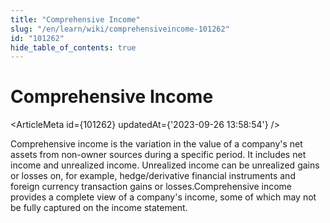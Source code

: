 ```yaml
---
title: "Comprehensive Income"
slug: "/en/learn/wiki/comprehensiveincome-101262"
id: "101262"
hide_table_of_contents: true
---
```



# Comprehensive Income

<ArticleMeta id={101262} updatedAt={'2023-09-26 13:58:54'} />
<div className='border-solid border-b border-t-0 my-4 border-[var(--ifm-color-gray-300)]' />

Comprehensive income is the variation in the value of a company's net assets from non-owner sources during a specific period. It includes net income and unrealized income. Unrealized income can be unrealized gains or losses on, for example, hedge/derivative financial instruments and foreign currency transaction gains or losses.Comprehensive income provides a complete view of a company's income, some of which may not be fully captured on the income statement.

